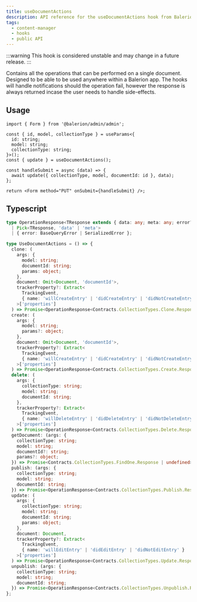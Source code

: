 ```yaml
---
title: useDocumentActions
description: API reference for the useDocumentActions hook from Balerion's Content Manager
tags:
  - content-manager
  - hooks
  - public API
---
```


:::warning
This hook is considered unstable and may change in a future release.
:::

Contains all the operations that can be performed on a single document. Designed to be able to be
used anywhere within a Balerion app. The hooks will handle notifications should the operation fail,
however the response is always returned incase the user needs to handle side-effects.

## Usage

```tsx
import { Form } from '@balerion/admin/admin';

const { id, model, collectionType } = useParams<{
  id: string;
  model: string;
  collectionType: string;
}>();
const { update } = useDocumentActions();

const handleSubmit = async (data) => {
  await update({ collectionType, model, documentId: id }, data);
};

return <Form method="PUT" onSubmit={handleSubmit} />;
```

## Typescript

```ts
type OperationResponse<TResponse extends { data: any; meta: any; error?: any }> =
  | Pick<TResponse, 'data' | 'meta'>
  | { error: BaseQueryError | SerializedError };

type UseDocumentActions = () => {
  clone: (
    args: {
      model: string;
      documentId: string;
      params: object;
    },
    document: Omit<Document, 'documentId'>,
    trackerProperty?: Extract<
      TrackingEvent,
      { name: 'willCreateEntry' | 'didCreateEntry' | 'didNotCreateEntry' }
    >['properties']
  ) => Promise<OperationResponse<Contracts.CollectionTypes.Clone.Response>>;
  create: (
    args: {
      model: string;
      params?: object;
    },
    document: Omit<Document, 'documentId'>,
    trackerProperty?: Extract<
      TrackingEvent,
      { name: 'willCreateEntry' | 'didCreateEntry' | 'didNotCreateEntry' }
    >['properties']
  ) => Promise<OperationResponse<Contracts.CollectionTypes.Create.Response>>;
  delete: (
    args: {
      collectionType: string;
      model: string;
      documentId: string;
    },
    trackerProperty?: Extract<
      TrackingEvent,
      { name: 'willDeleteEntry' | 'didDeleteEntry' | 'didNotDeleteEntry' }
    >['properties']
  ) => Promise<OperationResponse<Contracts.CollectionTypes.Delete.Response>>;
  getDocument: (args: {
    collectionType: string;
    model: string;
    documentId?: string;
    params?: object;
  }) => Promise<Contracts.CollectionTypes.FindOne.Response | undefined>;
  publish: (args: {
    collectionType: string;
    model: string;
    documentId: string;
  }) => Promise<OperationResponse<Contracts.CollectionTypes.Publish.Response>>;
  update: (
    args: {
      collectionType: string;
      model: string;
      documentId: string;
      params: object;
    },
    document: Document,
    trackerProperty?: Extract<
      TrackingEvent,
      { name: 'willEditEntry' | 'didEditEntry' | 'didNotEditEntry' }
    >['properties']
  ) => Promise<OperationResponse<Contracts.CollectionTypes.Update.Response>>;
  unpublish: (args: {
    collectionType: string;
    model: string;
    documentId: string;
  }) => Promise<OperationResponse<Contracts.CollectionTypes.Unpublish.Response>>;
};
```
